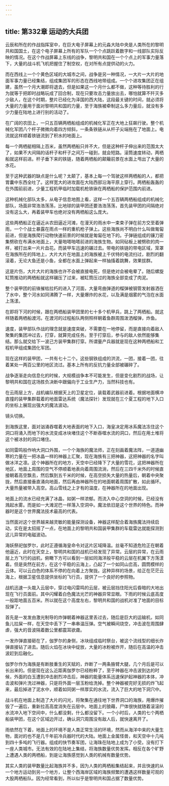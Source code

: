 ```yaml
---
---
---
```

title: 第332章 运动的大兵团
---



云辰和所在的作战指挥室中，在巨大电子屏幕上的元淼大陆中央是人类所在的黎明共和国国土，在这个电子屏幕上所有的军队一个个点跳跃着数字和一线部队实际反映的情况。在这个作战屏幕上东线的战争，黎明共和国在一个个点上的军事力量落下，大量的战斗机飞机把握住了制空权，在对所有点提供动的火力。

而在西线上一个个黄色区域的大城市之间，战争是另一种情况，一大片一大片的地面军事力量已经集结，组成集团军的形态在西线地带组成。一个个进攻集团正在组建，虽然一个月大潮即将退去，但是如果这一个月什么都不做，这种等待胜利的行为就等于把即时战略玩成了回合制，现在只要攻击力量放出去，哪怕就算不歼灭多少敌人，在这个时期，整片已经化为泽国的西大陆，这段最关键的时间，就必须将大量的力量用于面对黎明共和国的力量，至于海族被牵制这么多力量后，就没有多少力量在陆地上进行别的活动了。

在广阔的农田上，一只五百辆两栖船组成的机械化军正在大地上狂飙行驶。整个机械化军团八个杆子微微向着四方倾斜，一条条铁链从从杆子尖端拖在了地面上。电流就这样顺着铁链流到了积水的地面上。

每一个两栖艇相隔上百米，虽然两栖船只并不大，但是这种杆子伸出来的范围太大了，如果不大间隔的话杆子和杆子之间万一碰到，就会短路。滚筒速度转动，两栖船就这样前进。杆子垂下来的铁链，随着两栖船的颠簸前景在水面上甩出了大量的水花。

至于这种武器的缺点是什么呢？太颠了，基本上每一个驾驶这样两栖船的人，都把胃囊中东西全吐了。这样宽大的进攻面在大陆西部沿海平原上穿行。两栖船轰轰的在外围前前进，少量工程机甲临时加载机枪铁锹在两栖船的保护范围内前进。

这种机械化部队太多，从电子信息地图上看，这样一个五百辆两栖船组成的机械化部队，场面非常浩浩荡荡，比地球的装甲团还要浩浩荡荡，首先装甲团的间隔绝对没有这么大，再着装甲车也绝对没有两栖船这么庞大。

这些两栖船正在逼近从农田逼近河滩，在漫天的雨水中一束束子弹在前方交至着弹雨，一个个战士暴露在雨点一样的重机枪子弹上。这些海族尚不明白什么叫做匍匐前进，但是海族爬行动物快速前景的时候就是匍匐在地下的。子弹链组成的镰刀密集劈砍在布满水地面上，大量啪嗒啪嗒前进的海族生物。如同砧板上被劈砍的肉一样，被打出来一片片血花。而装甲车迅速的碾过去。带电的铁链的带电区域，笼罩在海族所在的阵地上，大片大片在地面上的海族被上千伏特的电流扫过，剧烈的翻滚着，无论大鱼还是小鱼，全都在水面上弹起来一样抽搐着跳舞，效果拔群。

这是片伤，大片大片的海族也许不会被直接电死，但是绝对会被电晕了。随后螺旋缸筒推动的两栖船就这样碾压了过来，被缸筒压过的海族全部变成了肉泥。

整个装甲团的前锋摧枯拉朽的进入了河面，大量弯曲弹道的榴弹被钢管发射器洒在了水中，整个河水如同沸腾了一样，大量爆炸的水花，以及满是烟雾的气泡在水面上荡漾。

在即将下河的时候，跟在两栖船装甲团里的七十多个机甲兵，跳上了两栖船。就这样随着两栖船渡河。在渡河的过程船队两侧照样朝着鱼群周围泼洒榴弹，炸鱼。

速度，装甲部队作战的理念就是速度突破，不需要在一地停留，而是直接向着敌人聚集的集团冲过去，打穿，就算完成任务。至于打穿后，参与的敌人依然能够集结。那么就交给下一波己方装甲集群打穿。所谓量产兵器就是现在这种两栖船和工程机甲组成集团化军团。

现在这样的装甲团，一共有七十二个。这些钢铁组成的洪流，一团，接着一团，往着某处一两百公里的地区流过。基本上所有的反抗力量全部被碾碎了。

战争逐渐走向信息化的时候，大规模战争本不可能发生，但是变化剧烈的战场，让黎明共和国在这场胜负决断中跟偏向于工业生产力，当然科技也有。

在云雨层上方，战机编队根据天上的卫星定位，装载着武器前进着。根据地面横冲直撞的装甲集群载着的地面雷达系统（魔法探针）发现就在三个夏工程的地下入口的坐标上展现出强大的魔法波动。

镜头切换。

到海族这里，面对汹涌吞噬着大地表面的地下入口，海皇决定用冰系魔法冻住这个洞口将涌入而地下的水流变成冰块堵住这个不断吞噬水流的洞口，然后在用土堆将这个被冰封的洞口堵住。

如同雷鸣般作响大洞口外围，一个个海族的魔法师，正在刻画着魔法阵，一道道幽寒的力量在一把冰晶一样的神器上汇聚，现在海族有三把神器，这把神器的名字叫做冰洋之凛。这个神器所在的地方，天空中已经降下了大量的雪花，这把神器所在地区，地面上周围的空气不停顺着地表向着周围流淌，然后在三四千米外的时候直接朝着高空飘去，然后飘到五千米的时候，在高空损失大量的热量后，朝着中央聚拢，然后直接垂直涌向地面，然后再由神器所在的地面朝着周围扩散，如此循环。大量热量被带入高空。高山雪线之上才有的温度，在神器所在的地面出现。

地面上的流水已经充满了冰晶，如粥一样浓郁。而流入中心空洞的时候，已经没有溅起水雾。而是如一大滩泥巴一样落入空洞中。魔法依旧是这个世界的特色。而神器时是这个世界魔法技术最高的代表。

当然面对这个世界越来越灵敏的能量探测设备，神器这样配合着海族魔法持续启动，实在是太招摇了一点，在地面上的黎明共和国装甲集群的车载雷达就能探测到这儿异常的电磁波动。

海妖祭祀伽罗尔，此时正遵循海皇命令对这片区域降温。丝毫不知道危险正在朝着他逼近，此时在天空上，黎明共和国的战机已经发现了异常。云层的异常，在云雨层上方飞行的战机，俯瞰下方可以看到一层如同海洋般平稳的云层在机翼下方荡漾着。但是突然在前方，在这个平稳的云海上，凸起了一个如同山峦高，圆筒模样的云体。可以云白色的体系不停的在向着上方聚拢。这种异样的场景，给正在茫茫云海上，根据卫星信息提供坐标的飞行员，提供了一个良好的参照物。

战机迅速一头栽入云层中，穿过电闪雷鸣的云层，被云层挡住阳光后昏暗的大地出现在飞行员面前。其中闪耀着白色魔法光芒的神器异常显眼。下雨的时候云底高度一般距地面五百米。所以就在这个高度左右，黎明共和国的战机对准了地面的目标投弹了。

首先是一发发由激光制导的炸弹朝着神器这里丢过去，随后是巨大的运输机，如同鱼儿拉屎一样，在天空中丢下了一串串温压弹。空气被瞬间烧空，冲击波在周围肆虐，强大的音波隔着数公里都震耳欲聋。

一发炸弹直接砸在了，伽罗尔的身侧，冰块组成临时祭台，被这个流线型的细长炸弹直接钻了进去。随后火焰在冰块中绽放，大量的冰粉被炸开，随后在高温的冲击波赶到后融化。

伽罗尔作为海族是有断肢重生的天赋的，炸断了一两条胳臂大腿，几个月后是可以长出来的。但是现在这么近距离伽罗尔已经粉粹了，至于神器在冲击波到达的时候，外面的白玉遭到冲击剧烈冲击后，神器的能量体系迅速保护起神器的本体，冲击波和弹片洗过神器，只是将外面一层玉粉给洗掉。整个神器被完好无损的炸飞起来，最后掉进了泥水中，顺着如同粥一样厚实的水流，流入了巨大的地下洞穴中。

战斗机在地面上制造了大片的闪光，将聚集在通往地下世界洞口的海族，用爆炸摧毁了一遍后，重新拉高高度消失在云层中。地面上的狼藉，尸体很快就随着滚滚的水流冲入地下空间中，什么都没剩，什么都没留下。一个小时后，人类的七个两栖船装甲团，在这个区域边开过，确认洞穴周围没有敌人后，就快速离开了。

雨依然在下着，地面上的环境不是人类正常生活的环境，然而从海洋中来的大量生物，面对的也不是几千年前冷兵器时代的大陆。地面上金属怪兽，和天空中十几吨到四十多吨的飞行器。组成的快节奏军团，让海珠在陆地上成为了小受。没有打下一座人类城市。无法有效的在陆地上集结，将海族数量优势发挥。相反在各个旷野上遭遇人类的两栖船，到是让海族感觉到人类的机械有数量优势。

其实人类的装甲数量比起海族并不多，因为人类的两栖船集结起来，并且快速的从一个地方运动到另一个地方，让整个西海岸区域的海族频繁的遭遇这样数量可观的大股两栖船队。因为经常看到，所以似乎是黎明共和国占据了数量优势。